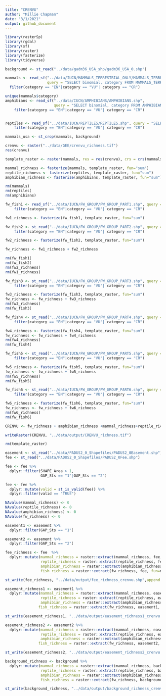 ```yaml
---
title: "CRENVU"
author: "Millie Chapman"
date: "3/1/2021"
output: github_document
---
```



```r
library(rasterSp)
library(rgdal)
library(sf)
library(raster)
library(fasterize)
library(tidyverse)
```


```r
background <- st_read("../data/gadm36_USA_shp/gadm36_USA_0.shp")
```


```r
mammals <- read_sf("../data/IUCN/MAMMALS_TERRESTRIAL_ONLY/MAMMALS_TERRESTRIAL_ONLY.shp", 
                   query = "SELECT binomial, category FROM MAMMALS_TERRESTRIAL_ONLY WHERE presence < 2 AND seasonal < 3") %>%
  filter(category == "EN"|category == "VU"| category == "CR")

unique(mammals$category)
amphibians <- read_sf("../data/IUCN/AMPHIBIANS/AMPHIBIANS.shp", 
                      query = "SELECT binomial, category FROM AMPHIBIANS WHERE presence < 2 AND seasonal < 3") %>%
    filter(category == "EN"|category == "VU"| category == "CR")


reptiles <- read_sf("../data/IUCN/REPTILES/REPTILES.shp", query = "SELECT binomial, category FROM REPTILES WHERE presence < 2 AND seasonal < 3") %>%
    filter(category == "EN"|category == "VU"| category == "CR")
```


```r
mammals_usa <- st_crop(mammals, background)
```


```r
crenvu <- raster("../data/GEE/crenvu_richness.tif")
res(crenvu)
```

```r
template_raster <- raster(mammals, res = res(crenvu), crs = crs(mammals))
```


```r
mammal_richness <- fasterize(mammals, template_raster, fun="sum")
reptile_richness <- fasterize(reptiles, template_raster, fun="sum")
amphibian_richness <- fasterize(amphibians, template_raster, fun="sum")
```

```r
rm(mammals)
rm(reptiles)
rm(amphibians)
```

```r
fw_fish1 <- read_sf("../data/IUCN/FW_GROUP/FW_GROUP_PART1.shp", query = "SELECT binomial, category FROM FW_GROUP_PART1 WHERE presence < 2 AND seasonal < 3") %>%
    filter(category == "EN"|category == "VU"| category == "CR")

fw1_richness <- fasterize(fw_fish1, template_raster, fun="sum")
```

```r
fw_fish2 <- st_read("../data/IUCN/FW_GROUP/FW_GROUP_PART2.shp", query = "SELECT binomial, category FROM FW_GROUP_PART2 WHERE presence < 2 AND seasonal < 3") %>%
    filter(category == "EN"|category == "VU"| category == "CR")

fw2_richness <- fasterize(fw_fish2, template_raster, fun="sum")

fw_richness <- fw1_richness + fw2_richness
```

```r
rm(fw_fish1)
rm(fw_fish2)
rm(fw2_richness)
rm(fw1_richness)
```

```r
fw_fish3 <- st_read("../data/IUCN/FW_GROUP/FW_GROUP_PART3.shp", query = "SELECT binomial, category FROM FW_GROUP_PART3 WHERE presence < 2 AND seasonal < 3") %>%
    filter(category == "EN"|category == "VU"| category == "CR")

fw3_richness <- fasterize(fw_fish3, template_raster, fun="sum")
fw_richness <- fw_richness + fw3_richness
rm(fw3_richness)
rm(fw_fish3)
```

```r
fw_fish4 <- st_read("../data/IUCN/FW_GROUP/FW_GROUP_PART4.shp", query = "SELECT binomial, category FROM FW_GROUP_PART4 WHERE presence < 2 AND seasonal < 3") %>%
    filter(category == "EN"|category == "VU"| category == "CR")

fw4_richness <- fasterize(fw_fish4, template_raster, fun="sum")
fw_richness <- fw_richness + fw4_richness
rm(fw4_richness)
rm(fw_fish4)
```

```r
fw_fish5 <- st_read("../data/IUCN/FW_GROUP/FW_GROUP_PART5.shp", query = "SELECT binomial, category FROM FW_GROUP_PART5 WHERE presence < 2 AND seasonal < 3") %>%
    filter(category == "EN"|category == "VU"| category == "CR")

fw5_richness <- fasterize(fw_fish5, template_raster, fun="sum")
fw_richness <- fw_richness + fw5_richness
rm(fw5_richness)
rm(fw_fish5)
```

```r
fw_fish6 <- st_read("../data/IUCN/FW_GROUP/FW_GROUP_PART6.shp", query = "SELECT binomial, category FROM FW_GROUP_PART6 WHERE presence < 2 AND seasonal < 3") %>%
    filter(category == "EN"|category == "VU"| category == "CR")

fw6_richness <- fasterize(fw_fish6, template_raster, fun="sum")
fw_richness <- fw_richness + fw6_richness
rm(fw6_richness)
rm(fw_fish6)
```

```r
CRENVU <- fw_richness + amphibian_richness +mammal_richness+reptile_richness
```



```r
writeRaster(CRENVU, "../data/output/CRENVU_richness.tif")
```


```r
rm(template_raster)
```

```r
easement <- st_read("../data/PADUS2_0_Shapefiles/PADUS2_0Easement.shp")
fee <- st_read("../data/PADUS2_0_Shapefiles/PADUS2_0Fee.shp")
```


```r
fee <- fee %>% 
  dplyr::filter(SHAPE_Area > 1,
                GAP_Sts == "1"|GAP_Sts == "2")

fee <- fee %>%
  dplyr::mutate(valid = st_is_valid(fee)) %>%
  dplyr::filter(valid == "TRUE")
```

```r
NAvalue(mammal_richness) <- 0
NAvalue(reptile_richness) <- 0
NAvalue(amphibian_richness) <- 0
NAvalue(fw_richness) <- 0
```

```r
easement1 <- easement %>% 
  dplyr::filter(GAP_Sts == "1")
```

```r
easement2 <- easement %>% 
  dplyr::filter(GAP_Sts == "2")
```

```r
fee_richness <- fee  %>%
  dplyr::mutate(mammal_richness = raster::extract(mammal_richness, fee, fun=mean, na.rm = TRUE),
                reptile_richness = raster::extract(reptile_richness, fee, fun=mean, na.rm = TRUE),
                amphibian_richness = raster::extract(amphibian_richness, fee, fun=mean, na.rm = TRUE),
                fish_richness = raster::extract(fw_richness, fee, fun=mean, na.rm = TRUE))
```

```r
st_write(fee_richness, "../data/output/fee_richness_crenvu.shp",append = FALSE)
```

```r
easement_richness1 <- easement1 %>%
  dplyr::mutate(mammal_richness = raster::extract(mammal_richness, easement1, fun=mean, na.rm = TRUE),
                reptile_richness = raster::extract(reptile_richness, easement1, fun=mean, na.rm = TRUE),
                amphibian_richness = raster::extract(amphibian_richness, easement1, fun=mean, na.rm = TRUE),
               fish_richness = raster::extract(fw_richness, easement1, fun=mean, na.rm = TRUE)) 
```

```r
st_write(easement_richness1, "../data/output/easement_richness1_crenvu.shp", append = FALSE)
```

```r
easement_richness2 <- easement2 %>%
  dplyr::mutate(mammal_richness = raster::extract(mammal_richness, easement2, fun=mean, na.rm = TRUE),
                reptile_richness = raster::extract(reptile_richness, easement2, fun=mean, na.rm = TRUE),
                amphibian_richness = raster::extract(amphibian_richness, easement2, fun=mean, na.rm = TRUE),
               fish_richness = raster::extract(fw_richness, easement2, fun=mean, na.rm = TRUE)) 
```

```r
st_write(easement_richness2, "../data/output/easement_richness2_crenvu.shp", append = FALSE)
```


```r
background_richness <- background %>%
  dplyr::mutate(mammal_richness = raster::extract(mammal_richness, background, fun=mean, na.rm = TRUE),
                reptile_richness = raster::extract(reptile_richness, background, fun=mean, na.rm = TRUE),
                amphibian_richness = raster::extract(amphibian_richness, background, fun=mean, na.rm = TRUE),
                fish_richness = raster::extract(fw_richness, background, fun=mean, na.rm = TRUE)) 
```

```r
st_write(background_richness, "../data/output/background_richness_crenvu.shp", append = FALSE)
```
